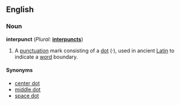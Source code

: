 ==English==
{{wikipedia}}
===Noun===
'''interpunct''' (''Plural:'' '''[[interpuncts]]''')

#A [[punctuation]] mark consisting of a [[dot]] (·), used in ancient [[Latin]] to indicate a [[word]] boundary.

====Synonyms====
*[[center dot]]
*[[middle dot]]
*[[space dot]]